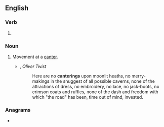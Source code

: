 ==English==

===Verb===
{{head|en|present participle}}

# {{present participle of|canter|lang=en|nocat=1}}

===Noun===
{{en-noun}}

# Movement at a [[canter]].
#* {{w|Charles Dickens}}, ''Oliver Twist''
#*: Here are no '''canterings''' upon moonlit heaths, no merry-makings in the snuggest of all possible caverns, none of the attractions of dress, no embroidery, no lace, no jack-boots, no crimson coats and ruffles, none of the dash and freedom with which "the road" has been, time out of mind, invested.

===Anagrams===
* {{l|en|recanting}}